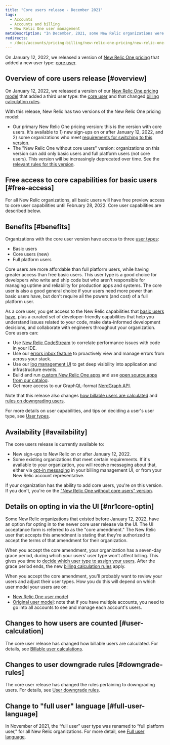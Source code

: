 ```yaml
---
title: "Core users release - December 2021"
tags:
  - Accounts
  - Accounts and billing
  - New Relic One user management
metaDescription: "In December, 2021, some New Relic organizations were given access to a new user type: core users."
redirects: 
  - /docs/accounts/pricing-billing/new-relic-one-pricing/new-relic-one-pricing-details
---
```


On January 12, 2022, we released a version of [New Relic One pricing](/docs/accounts/accounts-billing/new-relic-one-pricing-billing/new-relic-one-pricing-billing) that added a new user type: [core user](/docs/accounts/accounts-billing/new-relic-one-user-management/user-type). 

## Overview of core users release [#overview]

On January 12, 2022, we released a version of our [New Relic One pricing model](/docs/accounts/accounts-billing/new-relic-one-pricing-billing/new-relic-one-pricing-billing) that added a third user type: the [core user](/docs/accounts/accounts-billing/new-relic-one-user-management/user-type) and that changed [billing calculation rules](/docs/accounts/accounts-billing/new-relic-one-pricing-billing/user-count-billing). 

With this release, New Relic has two versions of the New Relic One pricing model: 

* Our primary New Relic One pricing version: this is the version with core users. It's available to 1) new sign-ups on or after January 12, 2022, and 2) some organizations who meet [requirements for switching to this version](#availability). 
* The "New Relic One without core users" version: organizations on this version can add only basic users and full platform users (not core users). This version will be increasingly deprecated over time. See the [relevant rules for this version](/docs/accounts/accounts-billing/new-relic-one-pricing-billing/user-count-billing#non-core).

## Free access to core capabilities for basic users [#free-access]

For all New Relic organizations, all basic users will have free preview access to core user capabilities until February 28, 2022. Core user capabilities are described below. 

## Benefits [#benefits]

Organizations with the core user version have access to three [user types](/docs/accounts/accounts-billing/new-relic-one-user-management/user-type/#user-type-defined): 

* Basic users
* Core users (new)
* Full platform users

Core users are more affordable than full platform users, while having greater access than free basic users. This user type is a good choice for developers who write and ship code but who aren't responsible for managing uptime and reliability for production apps and systems. The core user is also a good general choice if your users need more power than basic users have, but don't require all the powers (and cost) of a full platform user.  

As a core user, you get access to the New Relic capabilities that [basic users have](/docs/accounts/accounts-billing/new-relic-one-user-management/user-type), plus a curated set of developer-friendly capabilities that help you understand issues related to your code, make data-informed development decisions, and collaborate with engineers throughout your organization. Core users can: 

* Use [New Relic CodeStream](/docs/codestream/start-here/new-relic-codestream-quick-start) to correlate performance issues with code in your IDE. 
* Use our [errors inbox feature](/docs/errors-inbox/errors-inbox) to proactively view and manage errors from across your stack.
* Use our [log management UI](/docs/logs/get-started/get-started-log-management) to get deep visibility into application and infrastructure events. 
* Build and run [custom New Relic One apps](/docs/new-relic-one/use-new-relic-one/build-new-relic-one/build-custom-new-relic-one-application) and use [open source apps from our catalog](https://opensource.newrelic.com/nerdpacks). 
* Get more access to our GraphQL-format [NerdGraph API](/docs/apis/nerdgraph/get-started/introduction-new-relic-nerdgraph). 

Note that this release also changes [how billable users are calculated](/docs/accounts/accounts-billing/new-relic-one-pricing-billing/user-count-billing#user-calculation) and [rules on downgrading users](/docs/accounts/accounts-billing/new-relic-one-pricing-billing/user-count-billing#downgrade-rules).

For more details on user capabilities, and tips on deciding a user's user type, see [User types](/docs/accounts/accounts-billing/new-relic-one-user-management/user-type). 

## Availability [#availability]

The core users release is currently available to: 
* New sign-ups to New Relic on or after January 12, 2022. 
* Some existing organizations that meet certain requirements. If it's available to your organization, you will receive messaging about that, either via [opt-in messaging](#nr1core-optin) in your billing management UI, or from your New Relic account representative.

If your organization has the ability to add core users, you're on this version. If you don't, you're on the ["New Relic One without core users" version](#overview).

## Details on opting in via the UI [#nr1core-optin]

Some New Relic organizations that existed before January 12, 2022, have an option for opting in to the newer core user release via the UI. The UI acceptance form is referred to as the "core amendment." The New Relic user that accepts this amendment is stating that they're authorized to accept the terms of that amendment for their organization.

When you accept the core amendment, your organization has a seven-day grace period, during which your users’ user type won't affect billing. This gives you time to [decide which user type to assign your users](/docs/accounts/accounts-billing/new-relic-one-user-management/user-type/#choose-user-type). After the grace period ends, the new [billing calculation rules](#user-calculation) apply. 

When you accept the core amendment, you'll probably want to review your users and adjust their user types. How you do this will depend on which user model your users are on: 

* [New Relic One user model](/docs/accounts/accounts-billing/new-relic-one-user-management/user-management-ui-and-tasks/#edit-user-type) 
* [Original user model](/docs/accounts/original-accounts-billing/original-users-roles/users-roles-original-user-model/#update-user-type): note that if you have multiple accounts, you need to go into all accounts to see and manage each account's users. 

## Changes to how users are counted [#user-calculation]

The core user release has changed how billable users are calculated. For details, see [Billable user calculations](/docs/accounts/accounts-billing/new-relic-one-pricing-billing/user-count-billing#user-count). 

## Changes to user downgrade rules [#downgrade-rules]

The core user release has changed the rules pertaining to downgrading users. For details, see [User downgrade rules](/docs/accounts/accounts-billing/new-relic-one-pricing-billing/user-count-billing#user-downgrade-rules). 


## Change to "full user" language [#full-user-language]

In November of 2021, the “full user” user type was renamed to “full platform user," for all New Relic organizations. For more detail, see [Full user language](/docs/accounts/accounts-billing/new-relic-one-user-management/user-type#full-user-language).

